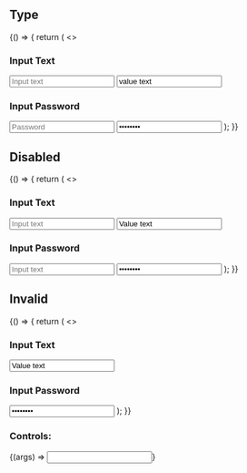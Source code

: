 
<Meta title="Component/Input" component={Input} />

## Type

<Canvas>
  <Story name="Type">
    {() => {
      return (
        <>
          <h3>Input Text</h3>
          <Input
            label="Label"
            helperText="Description"
            type="text"
            placeholder="Input text"
          />
          <Input
            label="Label"
            helperText="Description"
            type="text"
            value="value text"
          />
          <h3>Input Password</h3>
          <Input
            label="Label"
            helperText="Description"
            type="password"
            placeholder="Password"
          />
          <Input
            label="Label"
            helperText="Description"
            type="password"
            value="Password"
          />
        </>
      );
    }}
  </Story>
</Canvas>

## Disabled

<Canvas>
  <Story name="Disabled">
    {() => {
      return (
        <>
          <h3>Input Text</h3>
          <Input
            label="Label"
            helperText="Description"
            type="text"
            isDisabled
            placeholder="Input text"
          />
          <Input
            label="Label"
            helperText="Description"
            type="text"
            isDisabled
            value="Value text"
          />
          <h3>Input Password</h3>
          <Input
            label="Label"
            helperText="Description"
            type="password"
            isDisabled
            placeholder="Input text"
          />
          <Input
            label="Label"
            helperText="Description"
            type="password"
            isDisabled
            value="password"
          />
        </>
      );
    }}
  </Story>
</Canvas>

## Invalid

<Canvas>
  <Story name="Invalid">
    {() => {
      return (
        <>
          <h3>Input Text</h3>
          <Input
            label="Label"
            helperText="Description"
            type="text"
            isInvalid
            value="Value text"
          />
          <h3>Input Password</h3>
          <Input
            label="Label"
            helperText="Description"
            type="password"
            isInvalid
            value="password"
          />
        </>
      );
    }}
  </Story>
</Canvas>

### Controls:

<Canvas>
  <Story
    name="Controls"
    args={{
      label: "Test",
      isDisabled: false,
      helperText: "Input description",
    }}
    argTypes={{
      isDisabled: {
        type: { name: "boolean" },
        description: "Set Disabled state",
        table: {
          type: { summary: "boolean" },
          defaultValue: { summary: false },
        },
      },
      isInvalid: {
        type: { name: "boolean" },
        description: "Set Disabled state",
        table: {
          type: { summary: "boolean" },
          defaultValue: { summary: false },
        },
      },
    }}
  >
    {(args) => <Input {...args} />}
  </Story>
</Canvas>

<ArgsTable story="Controls" />
